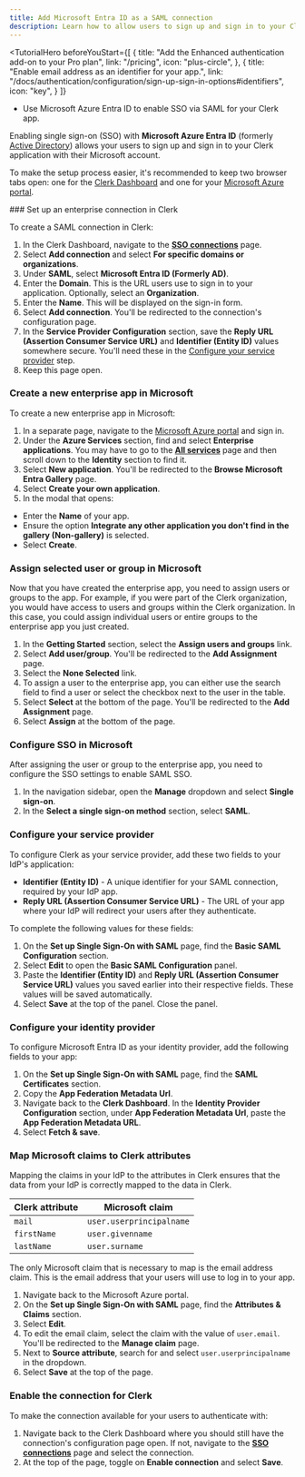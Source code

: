 ```yaml
---
title: Add Microsoft Entra ID as a SAML connection
description: Learn how to allow users to sign up and sign in to your Clerk app with their Microsoft account using SAML SSO.
---
```


<TutorialHero
  beforeYouStart={[
    {
      title: "Add the Enhanced authentication add-on to your Pro plan",
      link: "/pricing",
      icon: "plus-circle",
    },
    {
      title: "Enable email address as an identifier for your app.",
      link: "/docs/authentication/configuration/sign-up-sign-in-options#identifiers",
      icon: "key",
    }
  ]}
>
  - Use Microsoft Azure Entra ID to enable SSO via SAML for your Clerk app.
</TutorialHero>

Enabling single sign-on (SSO) with **Microsoft Azure Entra ID** (formerly [Active Directory](https://learn.microsoft.com/en-us/entra/fundamentals/new-name)) allows your users to sign up and sign in to your Clerk application with their Microsoft account.

To make the setup process easier, it's recommended to keep two browser tabs open: one for the [Clerk Dashboard](https://dashboard.clerk.com/last-active?path=user-authentication/sso-connections) and one for your [Microsoft Azure portal](https://portal.azure.com).

<Steps>
  ### Set up an enterprise connection in Clerk

  To create a SAML connection in Clerk:

  1. In the Clerk Dashboard, navigate to the [**SSO connections**](https://dashboard.clerk.com/last-active?path=user-authentication/sso-connections) page.
  1. Select **Add connection** and select **For specific domains or organizations**.
  1. Under **SAML**, select **Microsoft Entra ID (Formerly AD)**.
  1. Enter the **Domain**. This is the URL users use to sign in to your application. Optionally, select an **Organization**.
  1. Enter the **Name**. This will be displayed on the sign-in form.
  1. Select **Add connection**. You'll be redirected to the connection's configuration page.
  1. In the **Service Provider Configuration** section, save the **Reply URL (Assertion Consumer Service URL)** and **Identifier (Entity ID)** values somewhere secure. You'll need these in the [Configure your service provider](#configure-your-service-provider) step.
  1. Keep this page open.

  ### Create a new enterprise app in Microsoft

  To create a new enterprise app in Microsoft:

  1. In a separate page, navigate to the [Microsoft Azure portal](https://azure.microsoft.com/en-us/get-started/azure-portal) and sign in.
  1. Under the **Azure Services** section, find and select **Enterprise applications**. You may have to go to the [**All services**](https://portal.azure.com/#allservices) page and then scroll down to the **Identity** section to find it.
  1. Select **New application**. You'll be redirected to the **Browse Microsoft Entra Gallery** page.
  1. Select **Create your own application**.
  1. In the modal that opens:

  - Enter the **Name** of your app.
  - Ensure the option **Integrate any other application you don't find in the gallery (Non-gallery)** is selected.
  - Select **Create**.

  ### Assign selected user or group in Microsoft

  Now that you have created the enterprise app, you need to assign users or groups to the app. For example, if you were part of the Clerk organization, you would have access to users and groups within the Clerk organization. In this case, you could assign individual users or entire groups to the enterprise app you just created.

  1. In the **Getting Started** section, select the **Assign users and groups** link.
  1. Select **Add user/group**. You'll be redirected to the **Add Assignment** page.
  1. Select the **None Selected** link.
  1. To assign a user to the enterprise app, you can either use the search field to find a user or select the checkbox next to the user in the table.
  1. Select **Select** at the bottom of the page. You'll be redirected to the **Add Assignment** page.
  1. Select **Assign** at the bottom of the page.

  ### Configure SSO in Microsoft

  After assigning the user or group to the enterprise app, you need to configure the SSO settings to enable SAML SSO.

  1. In the navigation sidebar, open the **Manage** dropdown and select **Single sign-on**.
  1. In the **Select a single sign-on method** section, select **SAML**.

  ### Configure your service provider

  To configure Clerk as your service provider, add these two fields to your IdP's application:

  - **Identifier (Entity ID)** - A unique identifier for your SAML connection, required by your IdP app.
  - **Reply URL (Assertion Consumer Service URL)** - The URL of your app where your IdP will redirect your users after they authenticate.

  To complete the following values for these fields:

  1. On the **Set up Single Sign-On with SAML** page, find the **Basic SAML Configuration** section.
  1. Select **Edit** to open the **Basic SAML Configuration** panel.
  1. Paste the **Identifier (Entity ID)** and **Reply URL (Assertion Consumer Service URL)** values you saved earlier into their respective fields. These values will be saved automatically.
  1. Select **Save** at the top of the panel. Close the panel.

  ### Configure your identity provider

  To configure Microsoft Entra ID as your identity provider, add the following fields to your app:

  1. On the **Set up Single Sign-On with SAML** page, find the **SAML Certificates** section.
  1. Copy the **App Federation Metadata Url**.
  1. Navigate back to the **Clerk Dashboard**. In the **Identity Provider Configuration** section, under **App Federation Metadata Url**, paste the **App Federation Metadata URL**.
  1. Select **Fetch & save**.

  ### Map Microsoft claims to Clerk attributes

  Mapping the claims in your IdP to the attributes in Clerk ensures that the data from your IdP is correctly mapped to the data in Clerk.

  | Clerk attribute | Microsoft claim |
  | - | - |
  | `mail` | `user.userprincipalname` |
  | `firstName` | `user.givenname` |
  | `lastName` | `user.surname` |

  The only Microsoft claim that is necessary to map is the email address claim. This is the email address that your users will use to log in to your app.

  1. Navigate back to the Microsoft Azure portal.
  1. On the **Set up Single Sign-On with SAML** page, find the **Attributes & Claims** section.
  1. Select **Edit**.
  1. To edit the email claim, select the claim with the value of `user.email`. You'll be redirected to the **Manage claim** page.
  1. Next to **Source attribute**, search for and select `user.userprincipalname` in the dropdown.
  1. Select **Save** at the top of the page.

  ### Enable the connection for Clerk

  To make the connection available for your users to authenticate with:

  1. Navigate back to the Clerk Dashboard where you should still have the connection's configuration page open. If not, navigate to the [**SSO connections**](https://dashboard.clerk.com/last-active?path=user-authentication/sso-connections) page and select the connection.
  1. At the top of the page, toggle on **Enable connection** and select **Save**.
</Steps>
